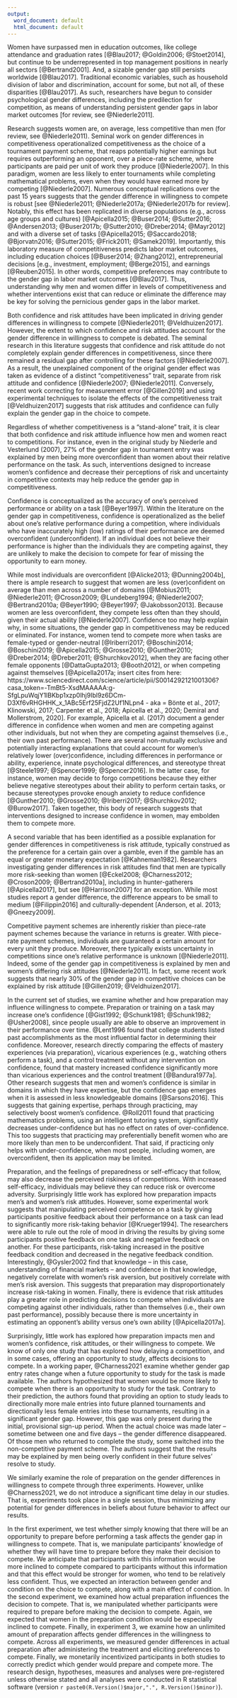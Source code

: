 ```yaml
---
output:
  word_document: default
  html_document: default
---
```


Women have surpassed men in education outcomes, like college attendance and graduation rates [@Blau2017; @Goldin2006; @Stoet2014], but continue to be underrepresented in top management positions in nearly all sectors [@Bertrand2001]. And, a sizable gender gap still persists worldwide [@Blau2017]. Traditional economic variables, such as household division of labor and discrimination, account for some, but not all, of these disparities [@Blau2017]. As such, researchers have begun to consider psychological gender differences, including the predilection for competition, as means of understanding persistent gender gaps in labor market outcomes [for review, see @Niederle2011]. 


Research suggests women are, on average, less competitive than men (for review, see @Niederle2011). Seminal work on gender differences in competitiveness operationalized competitiveness as the choice of a tournament payment scheme, that reaps potentially higher earnings but requires outperforming an opponent, over a piece-rate scheme, where participants are paid per unit of work they produce [@Niederle2007]. In this paradigm, women are less likely to enter tournaments while completing mathematical problems, even when they would have earned more by competing [@Niederle2007]. Numerous conceptual replications over the past 15 years suggests that the gender difference in willingness to compete is robust [see @Niederle2011; @Niederle2017a; @Niederle2017b for review]. Notably, this effect has been replicated in diverse populations (e.g., across age groups and cultures) [@Apicella2015; @Buser2014; @Sutter2016; @Andersen2013; @Buser2017b; @Sutter2010; @Dreber2014; @Mayr2012] and with a diverse set of tasks [@Apicella2015; @Saccardo2018; @Bjorvatn2016; @Sutter2015; @Frick2011; @Samek2019]. Importantly, this laboratory measure of competitiveness predicts labor market outcomes, including education choices [@Buser2014; @Zhang2012], entrepreneurial decisions [e.g., investment, employment; @Berge2015], and earnings [@Reuben2015]. In other words, competitive preferences may contribute to the gender gap in labor market outcomes [@Blau2017]. Thus, understanding why men and women differ in levels of competitiveness and whether interventions exist that can reduce or eliminate the difference may be key for solving the pernicious gender gaps in the labor market.

Both confidence and risk attitudes have been implicated in driving gender differences in willingness to compete [@Niederle2011; @Veldhuizen2017]. However, the extent to which confidence and risk attitudes account for the gender difference in willingness to compete is debated. The seminal research in this literature suggests that confidence and risk attitude do not completely explain gender differences in competitiveness, since there remained a residual gap after controlling for these factors [@Niederle2007]. As a result, the unexplained component of the original gender effect was taken as evidence of a distinct “competitiveness” trait, separate from risk attitude and confidence [@Niederle2007; @Niederle2011]. Conversely, recent work correcting for measurement error [@Gillen2019] and using experimental techniques to isolate the effects of the competitiveness trait [@Veldhuizen2017] suggests that risk attitudes and confidence can fully explain the gender gap in the choice to compete. 

Regardless of whether competitiveness is a “stand-alone” trait, it is clear that both confidence and risk attitude influence how men and women react to competitions. For instance, even in the original study by Niederle and Vesterlund (2007), 27% of the gender gap in tournament entry was explained by men being more overconfident than women about their relative performance on the task.  As such, interventions designed to increase women’s confidence and decrease their perceptions of risk and uncertainty in competitive contexts may help reduce the gender gap in competitiveness.


Confidence is conceptualized as the accuracy of one’s perceived performance or ability on a task [@Beyer1997]. Within the literature on the gender gap in competitiveness, confidence is operationalized as the belief about one’s relative performance during a competition, where individuals who have inaccurately high (low) ratings of their performance are deemed overconfident (underconfident). If an individual does not believe their performance is higher than the individuals they are competing against, they are unlikely to make the decision to compete for fear of missing the opportunity to earn money.


While most individuals are overconfident [@Alicke2013; @Dunning2004b], there is ample research to suggest that women are less (over)confident on average than men across a number of domains [@Mobius2011; @Niederle2011; @Croson2009; @Lundeberg1994; @Niederle2007; @Bertrand2010a; @Beyer1990; @Beyer1997; @Jakobsson2013]. Because women are less overconfident, they compete less often than they should, given their actual ability [@Niederle2007]. Confidence too may help explain why, in some situations, the gender gap in competitiveness may be reduced or eliminated. For instance, women tend to compete more when tasks are female-typed or gender-neutral [@Iriberri2017; @Boschini2014; @Boschini2019; @Apicella2015; @Grosse2010; @Gunther2010; @Dreber2014; @Dreber2011; @Shurchkov2012], when they are facing other female opponents [@DattaGupta2013; @Booth2012], or when competing against themselves [@Apicella2017a; insert cites from here: https://www.sciencedirect.com/science/article/pii/S0014292121001306?casa_token=-TmBt5-XsdMAAAAA:g-SfgLpuWqjY1lBKbp1xzp0lhj9Ibl9z6DCm-D3Xf6vRHGHHK_x_1ABc5Erf25FjdZ2Uf1NLpn4 - aka = Bönte et al., 2017; Klinowski, 2017; Carpenter et al., 2018; Apicella et al., 2020; Demiral and Mollerstrom, 2020]. For example, Apicella et al. (2017) document a gender difference in confidence when women and men are competing against other individuals, but not when they are competing against themselves (i.e., their own past performance). There are several non-mutually exclusive and potentially interacting explanations that could account for women’s relatively lower (over)confidence, including differences in performance or ability, experience, innate psychological differences, and stereotype threat [@Steele1997; @Spencer1999; @Spencer2016]. In the latter case, for instance, women may decide to forgo competitions because they either believe negative stereotypes about their ability to perform certain tasks, or because stereotypes provoke enough anxiety to reduce confidence [@Gunther2010; @Grosse2010; @Iriberri2017; @Shurchkov2012; @Burow2017]. Taken together, this body of research suggests that interventions designed to increase confidence in women, may embolden them to compete more. 

A second variable that has been identified as a possible explanation for gender differences in competitiveness is risk attitude, typically construed as the preference for a certain gain over a gamble, even if the gamble has an equal or greater monetary expectation [@Kahneman1982]. Researchers investigating gender differences in risk attitudes find that men are typically more risk-seeking than women [@Eckel2008; @Charness2012; @Croson2009; @Bertrand2010a], including in hunter-gatherers [@Apicella2017], but see [@Harrison2007] for an exception. While most studies report a gender difference, the difference appears to be small to medium [@Filippin2016] and culturally-dependent [Anderson, et al. 2013; @Gneezy2009].  

Competitive payment schemes are inherently riskier than piece-rate payment schemes because the variance in returns is greater. With piece-rate payment schemes, individuals are guaranteed a certain amount for every unit they produce. Moreover, there typically exists uncertainty in competitions since one’s relative performance is unknown [@Niederle2011]. Indeed, some of the gender gap in competitiveness is explained by men and women’s differing risk attitudes [@Niederle2011]. In fact, some recent work suggests that nearly 30% of the gender gap in competitive choices can be explained by risk attitude [@Gillen2019; @Veldhuizen2017]. 

In the current set of studies, we examine whether and how preparation may influence willingness to compete. Preparation or training on a task may increase one's confidence [@Gist1992; @Schunk1981; @Schunk1982; @Usher2008], since people usually are able to observe an improvement in their performance over time. @Lent1996 found that college students listed past accomplishments as the most influential factor in determining their confidence. Moreover, research directly comparing the effects of mastery experiences (via preparation), vicarious experiences (e.g., watching others perform a task), and a control treatment without any intervention on confidence, found that mastery increased confidence significantly more than vicarious experiences and the control treatment [@Bandura1977a]. Other research suggests that men and women’s confidence is similar in domains in which they have expertise, but the confidence gap emerges when it is assessed in less knowledgeable domains [@Sarsons2016]. This suggests that gaining expertise, perhaps through practicing, may selectively boost women’s confidence. @Roll2011 found that practicing mathematics problems, using an intelligent tutoring system, significantly decreases under-confidence but has no effect on rates of over-confidence. This too suggests that practicing may preferentially benefit women who are more likely than men to be underconfident. That said, if practicing only helps with under-confidence, when most people, including women, are overconfident, then its application may be limited. 

Preparation, and the feelings of preparedness or self-efficacy that follow, may also decrease the perceived riskiness of competitions. With increased self-efficacy, individuals may believe they can reduce risk or overcome adversity. Surprisingly little work has explored how preparation impacts men's and women's risk attitudes. However, some experimental work suggests that manipulating perceived competence on a task by giving participants positive feedback about their performance on a task can lead to significantly more risk-taking behavior [@Krueger1994]. The researchers were able to rule out the role of mood in driving the results by giving some participants positive feedback on one task and negative feedback on another. For these participants, risk-taking increased in the positive feedback condition and decreased in the negative feedback condition. Interestingly, @Gysler2002 find that knowledge – in this case, understanding of financial markets – and confidence in that knowledge, negatively correlate with women’s risk aversion, but positively correlate with men’s risk aversion. This suggests that preparation may disproportionately increase risk-taking in women. Finally, there is evidence that risk attitudes play a greater role in predicting decisions to compete when individuals are competing against other individuals, rather than themselves (i.e., their own past performance), possibly because there is more uncertainty in estimating an opponent’s ability versus one’s own ability [@Apicella2017a]. 

Surprisingly, little work has explored how preparation impacts men and women’s confidence, risk attitudes, or their willingness to compete. We know of only one study that has explored how delaying a competition, and in some cases, offering an opportunity to study, affects decisions to compete. In a working paper, @Charness2021 examine whether gender gap entry rates change when a future opportunity to study for the task is made available. The authors hypothesized that women would be more likely to compete when there is an opportunity to study for the task. Contrary to their prediction, the authors found that providing an option to study leads to directionally more male entries into future planned tournaments and directionally less female entries into these tournaments, resulting in a significant gender gap. However, this gap was only present during the initial, provisional sign-up period. When the actual choice was made later – sometime between one and five days – the gender difference disappeared. Of those men who returned to complete the study, some switched into the non-competitive payment scheme. The authors suggest that the results may be explained by men being overly confident in their future selves’ resolve to study. 

We similarly examine the role of preparation on the gender differences in willingness to compete through three experiments. However, unlike @Charness2021, we do not introduce a significant time delay in our studies. That is, experiments took place in a single session, thus minimizing any potential for gender differences in beliefs about future behavior to affect our results. 

In the first experiment, we test whether simply knowing that there will be an opportunity to prepare before performing a task affects the gender gap in willingness to compete. That is, we manipulate participants’ knowledge of whether they will have time to prepare before they make their decision to compete. We anticipate that participants with this information would be more inclined to compete compared to participants without this information and that this effect would be stronger for women, who tend to be relatively less confident. Thus, we expected an interaction between gender and condition on the choice to compete, along with a main effect of condition. In the second experiment, we examined how actual preparation influences the decision to compete. That is, we manipulated whether participants were required to prepare before making the decision to compete. Again, we expected that women in the preparation condition would be especially inclined to compete. Finally, in experiment 3, we examine how an unlimited amount of preparation affects gender differences in the willingness to compete. Across all experiments, we measured gender differences in actual preparation after administering the treatment and eliciting preferences to compete. Finally, we monetarily incentivized participants in both studies to correctly predict which gender would prepare and compete more. The research design, hypotheses, measures and analyses were pre-registered unless otherwise stated and all analyses were conducted in R statistical software (version `r paste0(R.Version()$major,".", R.Version()$minor)`). 
